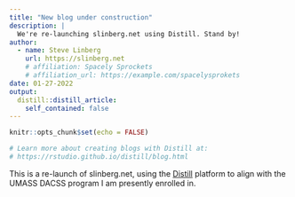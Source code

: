 ```yaml
---
title: "New blog under construction"
description: |
  We're re-launching slinberg.net using Distill. Stand by!
author:
  - name: Steve Linberg
    url: https://slinberg.net
    # affiliation: Spacely Sprockets
    # affiliation_url: https://example.com/spacelysprokets
date: 01-27-2022
output:
  distill::distill_article:
    self_contained: false
---
```


```r
knitr::opts_chunk$set(echo = FALSE)

# Learn more about creating blogs with Distill at:
# https://rstudio.github.io/distill/blog.html

```

This is a re-launch of slinberg.net, using the [Distill](https://rstudio.github.io/distill) platform to align with the UMASS DACSS program I am presently enrolled in.


